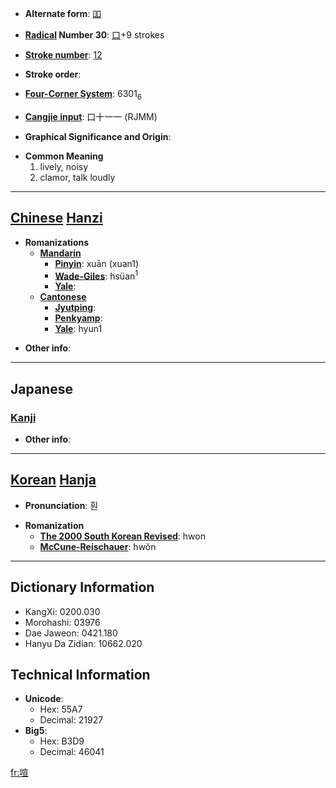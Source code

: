 * '''Alternate form''': [[吅]]

* '''[[Wiktionary:Chinese radical index| Radical]] Number 30''': [[Wiktionary:Chinese radical index 口|口]]+9 strokes

* '''[[Wiktionary:Chinese total strokes index|Stroke number]]''': [[Wiktionary:Chinese total strokes index 12|12]]

* '''Stroke order''': 

* '''[[Wiktionary:Chinese four corner index|Four-Corner System]]''': 6301<sub>6</sub>

* '''[[Wiktionary:Chinese Cangjie index|Cangjie input]]''': 口十一一 (RJMM)

* '''Graphical Significance and Origin''': 

* '''Common Meaning'''
*#lively, noisy
*# clamor, talk loudly


----

== [[Chinese]] [[Hanzi]] ==

* '''Romanizations'''
** '''[[Mandarin]]'''
*** '''[[Pinyin]]''': xuān (xuan1)
*** '''[[Wade-Giles]]''': hsüan<sup>1</sup>
*** '''[[Yale]]''': 
** '''[[Cantonese]]'''
*** '''[[Jyutping]]''':
*** '''[[Penkyamp]]''': 
*** '''[[Yale]]''': hyun1

* '''Other info''': 

----

==Japanese==
===[[Kanji]]===
{{kanji|on readings=[[けん]] (ken)
|kun readings=[[かまびすし]] (kamabisushi)
}}

* '''Other info''':  

----

== [[Korean]] [[Hanja]] ==

* '''Pronunciation''': 훤

* '''Romanization'''
** '''[[The 2000 South Korean Revised Romanization|The 2000 South Korean Revised]]''': hwon
** '''[[McCune-Reischauer]]''': hwŏn

----

== Dictionary Information ==

* KangXi: 0200.030
* Morohashi: 03976
* Dae Jaweon: 0421.180
* Hanyu Da Zidian: 10662.020

== Technical Information ==

* '''Unicode''':
** Hex: 55A7
** Decimal: 21927
* '''Big5''':
** Hex: B3D9
** Decimal: 46041

[[fr:喧]]